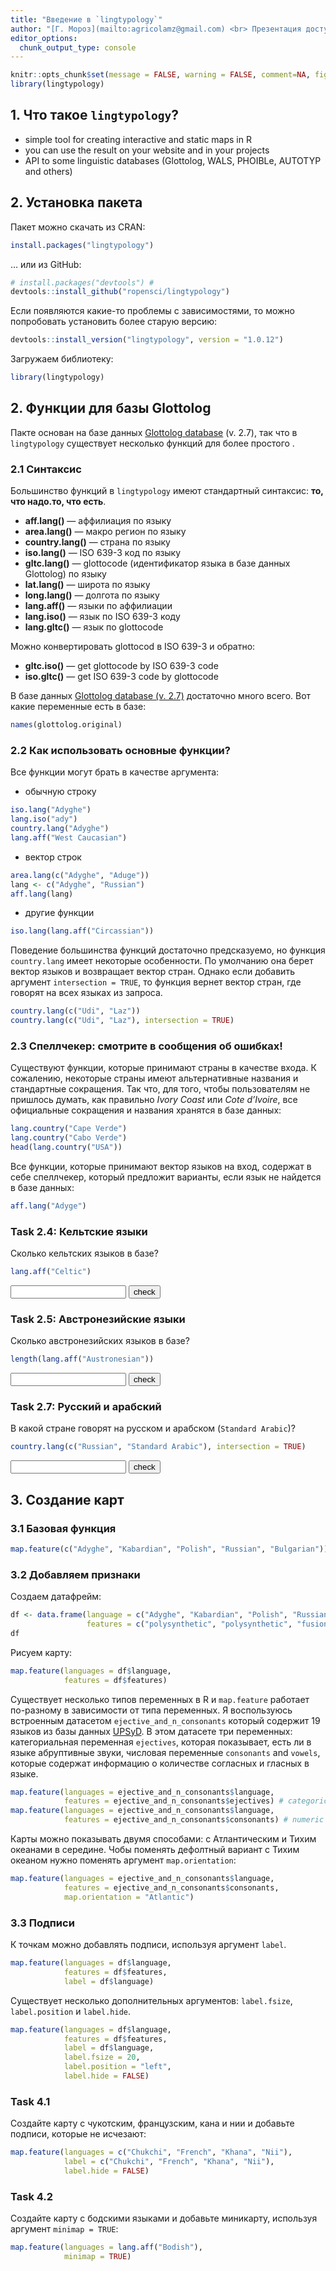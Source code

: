 ```yaml
---
title: "Введение в `lingtypology`"
author: "[Г. Мороз](mailto:agricolamz@gmail.com) <br> Презентация доступна: [tinyurl.com/y9lbrzf6](https://tinyurl.com/y9lbrzf6)"
editor_options: 
  chunk_output_type: console
---
```


```r
knitr::opts_chunk$set(message = FALSE, warning = FALSE, comment=NA, fig.width=8, fig.height=3.4)
library(lingtypology)
```

## 1. Что такое `lingtypology`?

* simple tool for creating interactive and static maps in R
* you can use the result on your website and in your projects
* API to some linguistic databases (Glottolog, WALS, PHOIBLe, AUTOTYP and others)

## 2. Установка пакета

Пакет можно скачать из CRAN:

```r
install.packages("lingtypology")
```

… или из GitHub:

```r
# install.packages("devtools") # 
devtools::install_github("ropensci/lingtypology")
```

Если появляются какие-то проблемы с зависимостями, то можно попробовать установить более старую версию:

```r
devtools::install_version("lingtypology", version = "1.0.12")
```

Загружаем библиотеку:

```r
library(lingtypology)
```

## 2. Функции для базы Glottolog

Пакте основан на базе данных [Glottolog database](http://glottolog.org/) (v. 2.7), так что в `lingtypology` существует несколько функций для более простого .

### 2.1 Синтаксис
Большинство функций в `lingtypology` имеют стандартный синтаксис: **то, что надо.то, что есть**.

* **aff.lang()** — аффилиация по языку
* **area.lang()** — макро регион по языку
* **country.lang()** — страна по языку
* **iso.lang()** — ISO 639-3 код по языку
* **gltc.lang()** — glottocode (идентификатор языка в базе данных Glottolog) по языку
* **lat.lang()** — широта по языку
* **long.lang()** — долгота по языку
* **lang.aff()** — языки по аффилиации
* **lang.iso()** — язык по ISO 639-3 коду
* **lang.gltc()** — язык по glottocode

Можно конвертировать glottocod в ISO 639-3 и обратно:

* **gltc.iso()** — get glottocode by ISO 639-3 code
* **iso.gltc()** — get ISO 639-3 code by glottocode

В базе данных [Glottolog database (v. 2.7)](http://glottolog.org/) достаточно много всего. Вот какие переменные есть в базе:

```r
names(glottolog.original)
```

### 2.2 Как использовать основные функции?
Все функции могут брать в качестве аргумента:

* обычную строку
```r
iso.lang("Adyghe")
lang.iso("ady")
country.lang("Adyghe")
lang.aff("West Caucasian")
```

* вектор строк
```r
area.lang(c("Adyghe", "Aduge"))
lang <- c("Adyghe", "Russian")
aff.lang(lang)
```

*  другие функции
```r
iso.lang(lang.aff("Circassian"))
```

Поведение большинства функций достаточно предсказуемо, но функция `country.lang` имеет некоторые особенности. По умолчанию она берет вектор языков и возвращает вектор стран. Однако если добавить аргумент `intersection = TRUE`, то функция вернет вектор стран, где говорят на всех языках из запроса.
```r
country.lang(c("Udi", "Laz"))
country.lang(c("Udi", "Laz"), intersection = TRUE)
```

### 2.3 Спеллчекер: смотрите в сообщения об ошибках!
Существуют функции, которые принимают страны в качестве входа. К сожалению, некоторые страны имеют альтернативные названия и стандартные сокращения. Так что, для того, чтобы пользователям не пришлось думать, как правильно  _Ivory Coast_ или _Cote d'Ivoire_, все официальные сокращения и названия хранятся в базе данных:

```r
lang.country("Cape Verde")
lang.country("Cabo Verde")
head(lang.country("USA"))
```

Все функции, которые принимают вектор языков на вход, содержат в себе спеллчекер, который предложит варианты, если язык не найдется в базе данных:

```r
aff.lang("Adyge")
```


### Task 2.4: Кельтские языки
Сколько кельтских языков в базе?

```r
lang.aff("Celtic")
```

<form name="FormOne" onsubmit="return validateFormOne()" method="post">
<input type="text" name="answerOne">
<input type="submit" value="check">
</form>

### Task 2.5: Австронезийские языки
Сколько австронезийских языков в базе?
```r
length(lang.aff("Austronesian"))
```

<form name="FormTwo" onsubmit="return validateFormTwo()" method="post">
<input type="text" name="answerTwo">
<input type="submit" value="check">
</form>

### Task 2.7: Русский и арабский
В какой стране говорят на русском и арабском (`Standard Arabic`)?
```r
country.lang(c("Russian", "Standard Arabic"), intersection = TRUE)
```

<form name="FormThree" onsubmit="return validateFormThree()" method="post">
<input type="text" name="answerThree">
<input type="submit" value="check">
</form>

<script>
function validateFormOne() {
    var x = document.forms["FormOne"]["answerOne"].value;
    if (x != "6") {
        alert("I have a different answer...");
        return false;
    } else {
        alert("Exactly!");
        return false;
    }
}
function validateFormTwo() {
    var y = document.forms["FormTwo"]["answerTwo"].value;
    if (y != "1247") {
        alert("I have a different answer...");
        return false;
    } else {
        alert("Exactly!");
        return false;
    }
}
function validateFormThree() {
    var z = document.forms["FormThree"]["answerThree"].value;
    if (z != "Israel") {
        alert("I have a different answer...");
        return false;
    } else {
        alert("Exactly!");
        return false;
    }
}
</script>

## 3. Создание карт

### 3.1 Базовая функция
```r
map.feature(c("Adyghe", "Kabardian", "Polish", "Russian", "Bulgarian"))
```

### 3.2 Добавляем признаки

Создаем датафрейм:
```r
df <- data.frame(language = c("Adyghe", "Kabardian", "Polish", "Russian", "Bulgarian"),
                 features = c("polysynthetic", "polysynthetic", "fusional", "fusional", "fusional"))
df
```

Рисуем карту:
```r
map.feature(languages = df$language,
            features = df$features)
```

Существует несколько типов переменных в R и `map.feature` работает по-разному в зависимости от типа переменных. Я воспользуюсь встроенным датасетом `ejective_and_n_consonants` который содержит 19 языков из базы данных [UPSyD](http://www.lapsyd.ddl.ish-lyon.cnrs.fr/lapsyd/). В этом датасете три переменных: категориальная переменная `ejectives`, которая показывает, есть ли в языке абруптивные звуки, числовая переменные `consonants` and `vowels`, которые содержат информацию о количестве согласных и гласных в языке.

```r
map.feature(languages = ejective_and_n_consonants$language,
            features = ejective_and_n_consonants$ejectives) # categorical
map.feature(languages = ejective_and_n_consonants$language,
            features = ejective_and_n_consonants$consonants) # numeric
```

Карты можно показывать двумя способами: с Атлантическим и Тихим океанами в середине. Чобы поменять дефолтный вариант с Тихим океаном нужно поменять аргумент `map.orientation`:

```r
map.feature(languages = ejective_and_n_consonants$language,
            features = ejective_and_n_consonants$consonants,
            map.orientation = "Atlantic")
```

### 3.3 Подписи
К точкам можно добавлять подписи, используя аргумент `label`.
```r
map.feature(languages = df$language,
            features = df$features,
            label = df$language)
```

Существует несколько дополнительных аргументов: `label.fsize`, `label.position` и `label.hide`.

```r
map.feature(languages = df$language, 
            features = df$features,
            label = df$language,
            label.fsize = 20,
            label.position = "left",
            label.hide = FALSE)
```

### Task 4.1
Создайте карту с чукотским, французским,  кана и нии и добавьте подписи, которые не исчезают:
```r
map.feature(languages = c("Chukchi", "French", "Khana", "Nii"),
            label = c("Chukchi", "French", "Khana", "Nii"),
            label.hide = FALSE)
```

### Task 4.2
Создайте карту с бодскими языками и добавьте миникарту, используя аргумент `minimap = TRUE`:
```r
map.feature(languages = lang.aff("Bodish"),
            minimap = TRUE)
```
